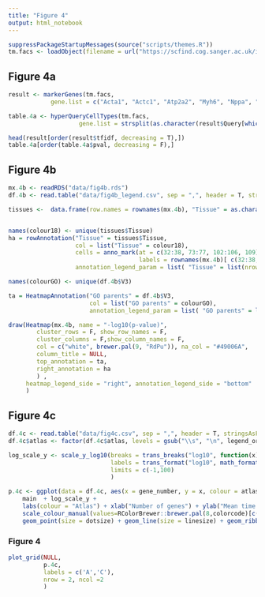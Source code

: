 ```yaml
---
title: "Figure 4"
output: html_notebook
---
```



```r
suppressPackageStartupMessages(source("scripts/themes.R"))
tm.facs <- loadObject(filename = url("https://scfind.cog.sanger.ac.uk/indexes/tm_facs.rds"))
```

## Figure 4a
```r
result <- markerGenes(tm.facs, 
            gene.list = c("Acta1", "Actc1", "Atp2a2", "Myh6", "Nppa", "Ryr2", "Tnnc1", "Tpm"))

table.4a <- hyperQueryCellTypes(tm.facs, 
                    gene.list = strsplit(as.character(result$Query[which.max(result$tfidf)]), ",")[[1]])

head(result[order(result$tfidf, decreasing = T),])
table.4a[order(table.4a$pval, decreasing = F),]
```


## Figure 4b
```r
mx.4b <- readRDS("data/fig4b.rds")
df.4b <- read.table("data/fig4b_legend.csv", sep = ",", header = T, stringsAsFactors = F)

tissues <-  data.frame(row.names = rownames(mx.4b), "Tissue" = as.character(gsub("\\..*", "", rownames(mx.4b))), stringsAsFactors = F)


names(colour18) <- unique(tissues$Tissue)
ha = rowAnnotation("Tissue" = tissues$Tissue,
                   col = list("Tissue" = colour18),
                   cells = anno_mark(at = c(32:38, 73:77, 102:106, 109),
                                     labels = rownames(mx.4b)[ c(32:38, 73:77, 102:106, 109)] ),
                   annotation_legend_param = list( "Tissue" = list(nrow = 2)))

names(colourGO) <- unique(df.4b$V3)

ta = HeatmapAnnotation("GO parents" = df.4b$V3,
                       col = list("GO parents" = colourGO),
                       annotation_legend_param = list( "GO parents" = list(nrow = 2)))

draw(Heatmap(mx.4b, name = "-log10(p-value)",
        cluster_rows = F, show_row_names = F,
        cluster_columns = F,show_column_names = F,
        col = c("white", brewer.pal(9, "RdPu")), na_col = "#49006A",
        column_title = NULL,
        top_annotation = ta,
        right_annotation = ha
        ) ,
     heatmap_legend_side = "right", annotation_legend_side = "bottom"
     )

```


## Figure 4c
```r
df.4c <- read.table("data/fig4c.csv", sep = ",", header = T, stringsAsFactors = F)
df.4c$atlas <- factor(df.4c$atlas, levels = gsub("\\s", "\n", legend_order))

log_scale_y <- scale_y_log10(breaks = trans_breaks("log10", function(x) 10^x), 
                             labels = trans_format("log10", math_format(10^.x)), 
                             limits = c(-1,100)
                             )

p.4c <- ggplot(data = df.4c, aes(x = gene_number, y = x, colour = atlas)) + 
    main  + log_scale_y +
    labs(colour = "Atlas") + xlab("Number of genes") + ylab("Mean time (sec)") + 
    scale_colour_manual(values=RColorBrewer::brewer.pal(8,colorcode)[c(1:4, 6)]) +
    geom_point(size = dotsize) + geom_line(size = linesize) + geom_ribbon(aes(ymin=df.4c$x + df.4c$se, ymax = df.4c$x - df.4c$se), linetype = 1, alpha = 0.1) + xlim(5, 25)
```


### Figure 4
```r
plot_grid(NULL,
          p.4c, 
          labels = c('A','C'), 
          nrow = 2, ncol =2
          )
```

